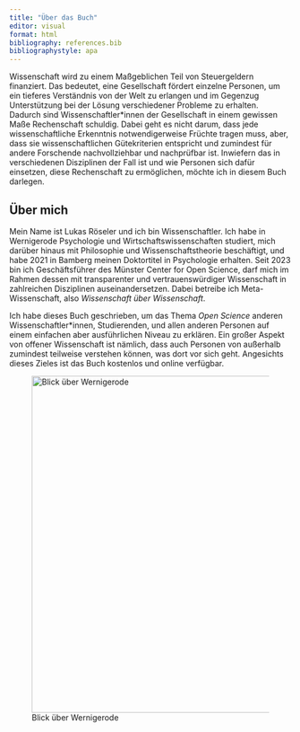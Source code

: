```yaml
---
title: "Über das Buch"
editor: visual
format: html
bibliography: references.bib
bibliographystyle: apa
---
```


Wissenschaft wird zu einem Maßgeblichen Teil von Steuergeldern finanziert. Das bedeutet, eine Gesellschaft fördert einzelne Personen, um ein tieferes Verständnis von der Welt zu erlangen und im Gegenzug Unterstützung bei der Lösung verschiedener Probleme zu erhalten. Dadurch sind Wissenschaftler\*innen der Gesellschaft in einem gewissen Maße Rechenschaft schuldig. Dabei geht es nicht darum, dass jede wissenschaftliche Erkenntnis notwendigerweise Früchte tragen muss, aber, dass sie wissenschaftlichen Gütekriterien entspricht und zumindest für andere Forschende nachvollziehbar und nachprüfbar ist. Inwiefern das in verschiedenen Disziplinen der Fall ist und wie Personen sich dafür einsetzen, diese Rechenschaft zu ermöglichen, möchte ich in diesem Buch darlegen.

::: callout-note
## Über mich 

Mein Name ist Lukas Röseler und ich bin Wissenschaftler. Ich habe in Wernigerode Psychologie und Wirtschaftswissenschaften studiert, mich darüber hinaus mit Philosophie und Wissenschaftstheorie beschäftigt, und habe 2021 in Bamberg meinen Doktortitel in Psychologie erhalten. Seit 2023 bin ich Geschäftsführer des Münster Center for Open Science, darf mich im Rahmen dessen mit transparenter und vertrauenswürdiger Wissenschaft in zahlreichen Disziplinen auseinandersetzen. Dabei betreibe ich Meta-Wissenschaft, also *Wissenschaft über Wissenschaft*.

Ich habe dieses Buch geschrieben, um das Thema *Open Science* anderen Wissenschaftler\*innen, Studierenden, und allen anderen Personen auf einem einfachen aber ausführlichen Niveau zu erklären. Ein großer Aspekt von offener Wissenschaft ist nämlich, dass auch Personen von außerhalb zumindest teilweise verstehen können, was dort vor sich geht. Angesichts dieses Zieles ist das Buch kostenlos und online verfügbar.

![Blick über Wernigerode](images/wernigerode.jpg){fig-alt="Bild vom Wernigeröder Schloss über Nöschenrode" width="600"}
:::
